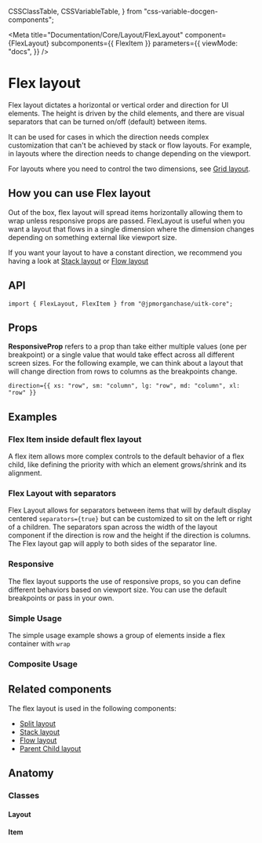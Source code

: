   CSSClassTable,
  CSSVariableTable,
} from "css-variable-docgen-components";

<Meta
  title="Documentation/Core/Layout/FlexLayout"
  component={FlexLayout}
  subcomponents={{ FlexItem }}
  parameters={{
    viewMode: "docs",
  }}
/>

# Flex layout

Flex layout dictates a horizontal or vertical order and direction for UI elements.
The height is driven by the child elements, and there are visual separators that can be turned on/off (default) between items.

It can be used for cases in which the direction needs complex customization that can't be achieved by stack or flow layouts.
For example, in layouts where the direction needs to change depending on the viewport.

For layouts where you need to control the two dimensions, see [Grid layout](?path=/docs/documentation-core-layout-gridlayout--page).

<Canvas>
  <Story id="core-layout-flexlayout--default-flex-layout" />
</Canvas>

## How you can use Flex layout

Out of the box, flex layout will spread items horizontally allowing them to wrap unless responsive props are passed.
FlexLayout is useful when you want a layout that flows in a single dimension where the dimension changes depending on something external like viewport size.

If you want your layout to have a constant direction, we recommend you having a look at [Stack layout](?path=/docs/documentation-core-layout-stacklayout--page) or [Flow layout](?path=/docs/documentation-core-layout-flowlayout--page)

## API

```
import { FlexLayout, FlexItem } from "@jpmorganchase/uitk-core";
```

## Props

**ResponsiveProp** refers to a prop than take either multiple values (one per breakpoint) or a single value that would take effect across all different screen sizes.
For the following example, we can think about a layout that will change direction from rows to columns as the breakpoints change.

```
direction={{ xs: "row", sm: "column", lg: "row", md: "column", xl: "row" }}
```

<ArgsTable of={FlexLayout} />

## Examples

### Flex Item inside default flex layout

A flex item allows more complex controls to the default behavior of a flex child, like defining the priority with which an element grows/shrink and its alignment.

<Canvas>
  <Story id="core-layout-flexlayout-flexitem--flex-item-wrapper" />
</Canvas>

### Flex Layout with separators

Flex Layout allows for separators between items that will by default display centered `separators={true}` but can be customized to sit on the left or right of a children.
The separators span across the width of the layout component if the direction is row and the height if the direction is columns.
The Flex layout gap will apply to both sides of the separator line.

<Canvas>
  <Story id="core-layout-flexlayout--flex-layout-with-separators" />
</Canvas>

### Responsive

The flex layout supports the use of responsive props, so you can define different behaviors based on viewport size.
You can use the default breakpoints or pass in your own.

<Canvas>
  <Story id="core-layout-flexlayout--flex-layout-using-responsive-props" />
</Canvas>

### Simple Usage

The simple usage example shows a group of elements inside a flex container with `wrap`

<Canvas>
  <Story id="core-layout-flexlayout--flex-layout-simple-usage" />
</Canvas>

### Composite Usage

<Canvas>
  <Story id="core-layout-flexlayout--flex-layout-composite" />
</Canvas>

## Related components

The flex layout is used in the following components:

- [Split layout](?path=/docs/documentation-core-layout-splitlayout--page)
- [Stack layout](?path=/docs/documentation-core-layout-stacklayout--page)
- [Flow layout](?path=/docs/documentation-core-layout-flowlayout--page)
- [Parent Child layout](?path=/docs/documentation-core-layout-parentchildlayout--page)

## Anatomy

<Canvas>
  <ComponentAnatomy showControls={false}>
    <FlexLayout style={{ border: "dashed 1px black", padding: "1rem" }}>
      <FlexItem style={{ border: "dashed 1px black", padding: "1rem" }} />
    </FlexLayout>
  </ComponentAnatomy>
</Canvas>

### Classes

#### Layout

<CSSClassTable of={FlexLayout} />

#### Item

<CSSClassTable of={FlexItem} />
